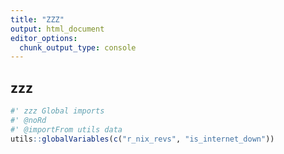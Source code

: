 ```yaml
---
title: "ZZZ"
output: html_document
editor_options: 
  chunk_output_type: console
---
```


## zzz

```r
#' zzz Global imports
#' @noRd
#' @importFrom utils data
utils::globalVariables(c("r_nix_revs", "is_internet_down"))
```
